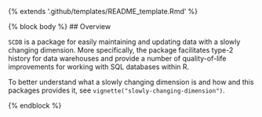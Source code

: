 {% extends '.github/templates/README_template.Rmd' %}

{% block body %}
## Overview

`SCDB` is a package for easily maintaining and updating data with a slowly changing dimension.
More specifically, the package facilitates type-2 history for data warehouses and provide a number of quality-of-life
improvements for working with SQL databases within R.

To better understand what a slowly changing dimension is and how and this packages provides it,
see `vignette("slowly-changing-dimension")`.

{% endblock %}
